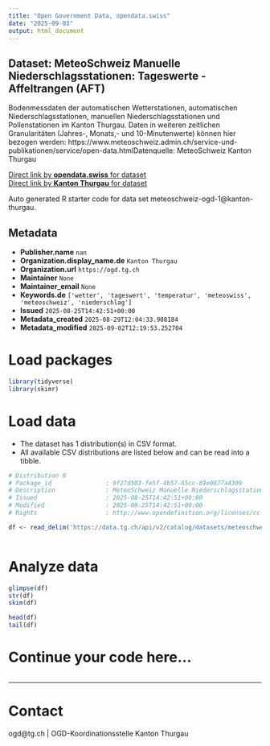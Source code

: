```yaml
---
title: "Open Government Data, opendata.swiss"
date: "2025-09-03"
output: html_document
---
```


## Dataset: MeteoSchweiz Manuelle Niederschlagsstationen: Tageswerte - Affeltrangen (AFT)

Bodenmessdaten der automatischen Wetterstationen, automatischen Niederschlagsstationen, manuellen Niederschlagsstationen und Pollenstationen im Kanton Thurgau. Daten in weiteren zeitlichen Granularitäten (Jahres-, Monats,- und 10-Minutenwerte) können hier bezogen werden: https://www.meteoschweiz.admin.ch/service-und-publikationen/service/open-data.htmlDatenquelle: MeteoSchweiz Kanton Thurgau

[Direct link by **opendata.swiss** for dataset](https://opendata.swiss/de/dataset/meteoschweiz-manuelle-niederschlagsstationen-tageswerte-affeltrangen-aft)<br>
[Direct link by **Kanton Thurgau** for dataset](https://data.tg.ch/explore/dataset/meteoschweiz-ogd-1/)

Auto generated R starter code for data set meteoschweiz-ogd-1@kanton-thurgau.

## Metadata

- **Publisher.name** `nan`
- **Organization.display_name.de** `Kanton Thurgau`
- **Organization.url** `https://ogd.tg.ch`
- **Maintainer** `None`
- **Maintainer_email** `None`
- **Keywords.de** `['wetter', 'tageswert', 'temperatur', 'meteoswiss', 'meteoschweiz', 'niederschlag']`
- **Issued** `2025-08-25T14:42:51+00:00`
- **Metadata_created** `2025-08-29T12:04:33.908184`
- **Metadata_modified** `2025-09-02T12:19:53.252704`


# Load packages

```r

library(tidyverse)
library(skimr)

```

# Load data

-   The dataset has 1 distribution(s) in CSV format.
-   All available CSV distributions are listed below and can be read into a tibble.

```r

# Distribution 0
# Package_id               : 9f27d503-fe5f-4b57-85cc-69e0877a4309
# Description              : MeteoSchweiz Manuelle Niederschlagsstationen: Tageswerte - Affeltrangen (AFT) (csv)
# Issued                   : 2025-08-25T14:42:51+00:00
# Modified                 : 2025-08-25T14:42:51+00:00
# Rights                   : http://www.opendefinition.org/licenses/cc-by/

df <- read_delim('https://data.tg.ch/api/v2/catalog/datasets/meteoschweiz-ogd-1/exports/csv?use_labels=true')



```

# Analyze data

```r

glimpse(df)
str(df)
skim(df)

head(df)
tail(df)

```

# Continue your code here...

```r

```

------------------------------------------------------------------------

# Contact

ogd@tg.ch | OGD-Koordinationsstelle Kanton Thurgau
